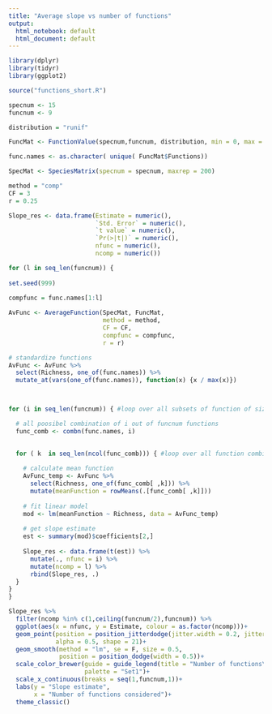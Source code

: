 ```yaml
---
title: "Average slope vs number of functions"
output:
  html_notebook: default
  html_document: default
---
```


```r
library(dplyr)
library(tidyr)
library(ggplot2)
```


```r
source("functions_short.R")

specnum <- 15
funcnum <- 9

distribution = "runif"

FuncMat <- FunctionValue(specnum,funcnum, distribution, min = 0, max = 1)

func.names <- as.character( unique( FuncMat$Functions))

SpecMat <- SpeciesMatrix(specnum = specnum, maxrep = 200)

method = "comp"
CF = 3
r = 0.25
```


```r
Slope_res <- data.frame(Estimate = numeric(),
                        `Std. Error` = numeric(),
                        `t value` = numeric(),    
                        `Pr(>|t|)` = numeric(),
                        nfunc = numeric(),
                        ncomp = numeric())

for (l in seq_len(funcnum)) {
  
set.seed(999)
  
compfunc = func.names[1:l]

AvFunc <- AverageFunction(SpecMat, FuncMat,
                          method = method, 
                          CF = CF, 
                          compfunc = compfunc,
                          r = r)

# standardize functions
AvFunc <- AvFunc %>% 
  select(Richness, one_of(func.names)) %>% 
  mutate_at(vars(one_of(func.names)), function(x) {x / max(x)})



for (i in seq_len(funcnum)) { #loop over all subsets of function of size 1:funcnum

  # all poosibel combination of i out of funcnum functions
  func_comb <- combn(func.names, i)
  

  for ( k  in seq_len(ncol(func_comb))) { #loop over all function combinations of size i
  
    # calculate mean function
    AvFunc_temp <- AvFunc %>%
      select(Richness, one_of(func_comb[ ,k])) %>% 
      mutate(meanFunction = rowMeans(.[func_comb[ ,k]]))
  
    # fit linear model
    mod <- lm(meanFunction ~ Richness, data = AvFunc_temp)
  
    # get slope estimate
    est <- summary(mod)$coefficients[2,]
    
    Slope_res <- data.frame(t(est)) %>% 
      mutate(., nfunc = i) %>% 
      mutate(ncomp = l) %>% 
      rbind(Slope_res, .)
  }
}
}


```


```r
Slope_res %>% 
  filter(ncomp %in% c(1,ceiling(funcnum/2),funcnum)) %>% 
  ggplot(aes(x = nfunc, y = Estimate, colour = as.factor(ncomp)))+
  geom_point(position = position_jitterdodge(jitter.width = 0.2, jitter.height = 0, dodge.width = 0.75),
             alpha = 0.5, shape = 21)+
  geom_smooth(method = "lm", se = F, size = 0.5, 
              position = position_dodge(width = 0.5))+
  scale_color_brewer(guide = guide_legend(title = "Number of functions\nwith complementarity"),
                     palette = "Set1")+
  scale_x_continuous(breaks = seq(1,funcnum,1))+
  labs(y = "Slope estimate",
       x = "Number of functions considered")+
  theme_classic()
  
  
  
```

